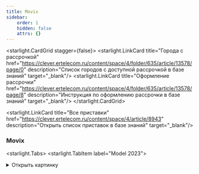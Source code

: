 ```yaml
---
title: Movix
sidebar:
    order: 1
    hidden: false
    attrs: {}
---
```


<starlight.CardGrid stagger={false}>
    <starlight.LinkCard title="Города с рассрочкой"
                        href="https://clever.ertelecom.ru/content/space/4/folder/635/article/13578/page/0"
                        description="Список городов с доступной рассрочкой в базе знаний" target="_blank"/>
    <starlight.LinkCard title="Оформление рассрочки"
                        href="https://clever.ertelecom.ru/content/space/4/folder/635/article/13578/page/8"
                        description="Инструкция по оформлению рассрочки в базе знаний" target="_blank"/>
</starlight.CardGrid>

<starlight.LinkCard title="Все приставки" href="https://clever.ertelecom.ru/content/space/4/article/8943"
                    description="Открыть список приставок в базе знаний" target="_blank"/>

### Movix

<starlight.Tabs>
    <starlight.TabItem label="Model 2023">
        <details>
            <summary>
                Открыть картинку
            </summary>

            <astroassets.Image src="/images/decoders/movix/movix2023.jpg" alt="Model 2023" width="600" height="100"
                               loading="lazy" decoding="async"/>

            <a href="/images/decoders/movix/movix2023.jpg" target="_self" download="Model 2023.jpg">
                Скачать картинку
            </a>
        </details>

        ```txt
        Модель: Movix Model 2023
        - Официальный Android TV 11
        - Голосовой поиск (Google Assistant)
        - Подключение устройств по Bluetooth
        - Объемный звук Dolby Atmos
        - Поддержка Dolby Vision
        - Увеличенный объем памяти – 4 Гб RAM и 16 Гб Flash
        - Подключение по Wi-Fi и кабелем
        - Поддержка 4К
        - Родительский контроль
        - Управление просмотром
        - Списки каналов
        - Гарантия: 1 год

        Стоимость
        - В собственность - 7 800 ₽
        ```

        Рассрочка от банка:

        ```txt
        - 2 717 ₽/мес. на 3 месяца (общая стоимость - 8 152 ₽)
        - 1 404 ₽/мес. на 6 месяцев (общая стоимость - 8 423 ₽)
        - 749 ₽/мес. на 12 месяцев (общая стоимость - 8 983 ₽)
        - 424 ₽/мес. на 24 месяцев (общая стоимость - 10 170 ₽)
        - 318 ₽/мес. на 36 месяцев (общая стоимость - 11 449 ₽)
        ```

        <starlight.CardGrid stagger={false}>
            <starlight.LinkCard title="База знаний"
                                href="https://clever.ertelecom.ru/content/space/4/folder/477/article/4424"
                                description="Movix Model 2023 в базе знаний" target="_blank"/>

            <starlight.LinkCard title="Пульт от приставки"
                                href="https://clever.ertelecom.ru/content/space/4/folder/477/article/6947"
                                description="Открыть пульт в базе знаний" target="_blank"/>
        </starlight.CardGrid>
    </starlight.TabItem>

    <starlight.TabItem label="Go">
        <details>
            <summary>
                Открыть картинку
            </summary>

            <astroassets.Image src="/images/decoders/movix/movixgo.jpg" alt="Go" width="600" height="100" loading="lazy"
                               decoding="async"/>

            <a href="/images/decoders/movix/movixgo.jpg" target="_self" download="Go.jpg">
                Скачать картинку
            </a>
        </details>

        ```txt
        Модель: Movix Go
        - Официальный Android TV 11
        - Голосовой поиск (Google Assistant)
        - Подключение устройств по Bluetooth
        - Поддержка 4К
        - Подключение по Wi-Fi
        - Bluetooth 5.1
        - Родительский контроль
        - Управление просмотром
        - Списки каналов
        - Гарантия: 1 год

        Стоимость:
        - В собственность - 7 500 ₽
        ```

        Рассрочка от банка:

        ```txt
        - 2 613 ₽/мес. на 3 месяца (общая стоимость - 9 302 ₽)
        - 1 350 ₽/мес. на 6 месяцев (общая стоимость - 8 099 ₽)
        - 720 ₽/мес. на 12 месяцев (общая стоимость - 8 637 ₽)
        - 407 ₽/мес. на 24 месяцев (общая стоимость - 9 779 ₽)
        - 306 ₽/мес. на 36 месяцев (общая стоимость - 11 008 ₽)
        ```

        <starlight.CardGrid stagger={false}>
            <starlight.LinkCard title="База знаний"
                                href="https://clever.ertelecom.ru/content/space/4/folder/477/article/4621"
                                description="Movix Model 2023 в базе знаний" target="_blank"/>

            <starlight.LinkCard title="Пульт от приставки"
                                href="https://clever.ertelecom.ru/content/space/4/folder/477/article/4951"
                                description="Открыть пульт в базе знаний" target="_blank"/>
        </starlight.CardGrid>
    </starlight.TabItem>
</starlight.Tabs>

